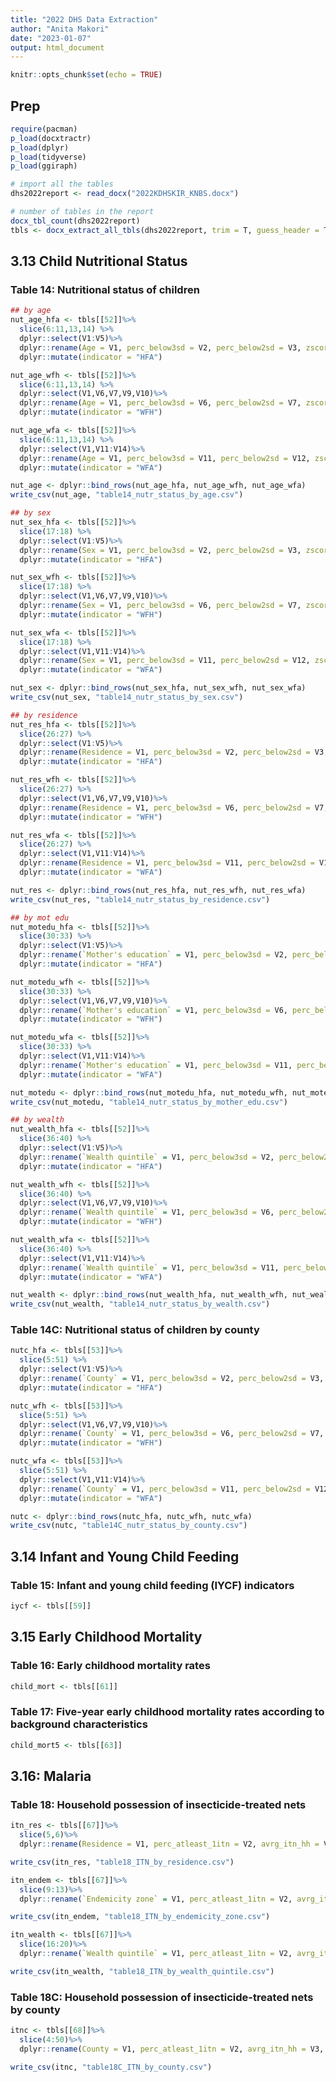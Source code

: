 ```yaml
---
title: "2022 DHS Data Extraction"
author: "Anita Makori"
date: "2023-01-07"
output: html_document
---
```


```r
knitr::opts_chunk$set(echo = TRUE)
```

## Prep
```r
require(pacman)
p_load(docxtractr)
p_load(dplyr)
p_load(tidyverse)
p_load(ggiraph)

# import all the tables
dhs2022report <- read_docx("2022KDHSKIR_KNBS.docx") 

# number of tables in the report
docx_tbl_count(dhs2022report)
tbls <- docx_extract_all_tbls(dhs2022report, trim = T, guess_header = T)
```

## 3.13	Child Nutritional Status

### Table 14: Nutritional status of children
```r
## by age 
nut_age_hfa <- tbls[[52]]%>%
  slice(6:11,13,14) %>%
  dplyr::select(V1:V5)%>%
  dplyr::rename(Age = V1, perc_below3sd = V2, perc_below2sd = V3, zscore= V4, no = V5)%>%
  dplyr::mutate(indicator = "HFA")

nut_age_wfh <- tbls[[52]]%>%
  slice(6:11,13,14) %>%
  dplyr::select(V1,V6,V7,V9,V10)%>%
  dplyr::rename(Age = V1, perc_below3sd = V6, perc_below2sd = V7, zscore= V9, no = V10)%>%
  dplyr::mutate(indicator = "WFH")

nut_age_wfa <- tbls[[52]]%>%
  slice(6:11,13,14) %>%
  dplyr::select(V1,V11:V14)%>%
  dplyr::rename(Age = V1, perc_below3sd = V11, perc_below2sd = V12, zscore= V13, no = V14)%>%
  dplyr::mutate(indicator = "WFA")

nut_age <- dplyr::bind_rows(nut_age_hfa, nut_age_wfh, nut_age_wfa)
write_csv(nut_age, "table14_nutr_status_by_age.csv")

## by sex
nut_sex_hfa <- tbls[[52]]%>%
  slice(17:18) %>%
  dplyr::select(V1:V5)%>%
  dplyr::rename(Sex = V1, perc_below3sd = V2, perc_below2sd = V3, zscore= V4, no = V5)%>%
  dplyr::mutate(indicator = "HFA")

nut_sex_wfh <- tbls[[52]]%>%
  slice(17:18) %>%
  dplyr::select(V1,V6,V7,V9,V10)%>%
  dplyr::rename(Sex = V1, perc_below3sd = V6, perc_below2sd = V7, zscore= V9, no = V10)%>%
  dplyr::mutate(indicator = "WFH")

nut_sex_wfa <- tbls[[52]]%>%
  slice(17:18) %>%
  dplyr::select(V1,V11:V14)%>%
  dplyr::rename(Sex = V1, perc_below3sd = V11, perc_below2sd = V12, zscore= V13, no = V14)%>%
  dplyr::mutate(indicator = "WFA")

nut_sex <- dplyr::bind_rows(nut_sex_hfa, nut_sex_wfh, nut_sex_wfa)
write_csv(nut_sex, "table14_nutr_status_by_sex.csv")

## by residence
nut_res_hfa <- tbls[[52]]%>%
  slice(26:27) %>%
  dplyr::select(V1:V5)%>%
  dplyr::rename(Residence = V1, perc_below3sd = V2, perc_below2sd = V3, zscore= V4, no = V5)%>%
  dplyr::mutate(indicator = "HFA")

nut_res_wfh <- tbls[[52]]%>%
  slice(26:27) %>%
  dplyr::select(V1,V6,V7,V9,V10)%>%
  dplyr::rename(Residence = V1, perc_below3sd = V6, perc_below2sd = V7, zscore= V9, no = V10)%>%
  dplyr::mutate(indicator = "WFH")

nut_res_wfa <- tbls[[52]]%>%
  slice(26:27) %>%
  dplyr::select(V1,V11:V14)%>%
  dplyr::rename(Residence = V1, perc_below3sd = V11, perc_below2sd = V12, zscore= V13, no = V14)%>%
  dplyr::mutate(indicator = "WFA")

nut_res <- dplyr::bind_rows(nut_res_hfa, nut_res_wfh, nut_res_wfa)
write_csv(nut_res, "table14_nutr_status_by_residence.csv")

## by mot edu
nut_motedu_hfa <- tbls[[52]]%>%
  slice(30:33) %>%
  dplyr::select(V1:V5)%>%
  dplyr::rename(`Mother's education` = V1, perc_below3sd = V2, perc_below2sd = V3, zscore= V4, no = V5)%>%
  dplyr::mutate(indicator = "HFA")

nut_motedu_wfh <- tbls[[52]]%>%
  slice(30:33) %>%
  dplyr::select(V1,V6,V7,V9,V10)%>%
  dplyr::rename(`Mother's education` = V1, perc_below3sd = V6, perc_below2sd = V7, zscore= V9, no = V10)%>%
  dplyr::mutate(indicator = "WFH")

nut_motedu_wfa <- tbls[[52]]%>%
  slice(30:33) %>%
  dplyr::select(V1,V11:V14)%>%
  dplyr::rename(`Mother's education` = V1, perc_below3sd = V11, perc_below2sd = V12, zscore= V13, no = V14)%>%
  dplyr::mutate(indicator = "WFA")

nut_motedu <- dplyr::bind_rows(nut_motedu_hfa, nut_motedu_wfh, nut_motedu_wfa)
write_csv(nut_motedu, "table14_nutr_status_by_mother_edu.csv")

## by wealth
nut_wealth_hfa <- tbls[[52]]%>%
  slice(36:40) %>%
  dplyr::select(V1:V5)%>%
  dplyr::rename(`Wealth quintile` = V1, perc_below3sd = V2, perc_below2sd = V3, zscore= V4, no = V5)%>%
  dplyr::mutate(indicator = "HFA")

nut_wealth_wfh <- tbls[[52]]%>%
  slice(36:40) %>%
  dplyr::select(V1,V6,V7,V9,V10)%>%
  dplyr::rename(`Wealth quintile` = V1, perc_below3sd = V6, perc_below2sd = V7, zscore= V9, no = V10)%>%
  dplyr::mutate(indicator = "WFH")

nut_wealth_wfa <- tbls[[52]]%>%
  slice(36:40) %>%
  dplyr::select(V1,V11:V14)%>%
  dplyr::rename(`Wealth quintile` = V1, perc_below3sd = V11, perc_below2sd = V12, zscore= V13, no = V14)%>%
  dplyr::mutate(indicator = "WFA")

nut_wealth <- dplyr::bind_rows(nut_wealth_hfa, nut_wealth_wfh, nut_wealth_wfa)
write_csv(nut_wealth, "table14_nutr_status_by_wealth.csv")
```

### Table 14C: Nutritional status of children by county
```r
nutc_hfa <- tbls[[53]]%>%
  slice(5:51) %>%
  dplyr::select(V1:V5)%>%
  dplyr::rename(`County` = V1, perc_below3sd = V2, perc_below2sd = V3, zscore= V4, no = V5)%>%
  dplyr::mutate(indicator = "HFA")

nutc_wfh <- tbls[[53]]%>%
  slice(5:51) %>%
  dplyr::select(V1,V6,V7,V9,V10)%>%
  dplyr::rename(`County` = V1, perc_below3sd = V6, perc_below2sd = V7, zscore= V9, no = V10)%>%
  dplyr::mutate(indicator = "WFH")

nutc_wfa <- tbls[[53]]%>%
  slice(5:51) %>%
  dplyr::select(V1,V11:V14)%>%
  dplyr::rename(`County` = V1, perc_below3sd = V11, perc_below2sd = V12, zscore= V13, no = V14)%>%
  dplyr::mutate(indicator = "WFA")

nutc <- dplyr::bind_rows(nutc_hfa, nutc_wfh, nutc_wfa)
write_csv(nutc, "table14C_nutr_status_by_county.csv")
```

## 3.14	Infant and Young Child Feeding

### Table 15: Infant and young child feeding (IYCF) indicators
```r
iycf <- tbls[[59]]
```

## 3.15	Early Childhood Mortality

### Table 16: Early childhood mortality rates
```r
child_mort <- tbls[[61]]
```

### Table 17: Five-year early childhood mortality rates according to background characteristics
```r
child_mort5 <- tbls[[63]]
```

## 3.16: Malaria

### Table 18: Household possession of insecticide-treated nets
```r
itn_res <- tbls[[67]]%>%
  slice(5,6)%>%
  dplyr::rename(Residence = V1, perc_atleast_1itn = V2, avrg_itn_hh = V3, no_hhs= V4, perc_atleast_1itn_2pple= V5, no_hhs_1person_overnight=V6)

write_csv(itn_res, "table18_ITN_by_residence.csv")

itn_endem <- tbls[[67]]%>%
  slice(9:13)%>%
  dplyr::rename(`Endemicity zone` = V1, perc_atleast_1itn = V2, avrg_itn_hh = V3, no_hhs= V4, perc_atleast_1itn_2pple= V5, no_hhs_1person_overnight=V6)

write_csv(itn_endem, "table18_ITN_by_endemicity_zone.csv")

itn_wealth <- tbls[[67]]%>%
  slice(16:20)%>%
  dplyr::rename(`Wealth quintile` = V1, perc_atleast_1itn = V2, avrg_itn_hh = V3, no_hhs= V4, perc_atleast_1itn_2pple= V5, no_hhs_1person_overnight=V6)

write_csv(itn_wealth, "table18_ITN_by_wealth_quintile.csv")
```

### Table 18C: Household possession of insecticide-treated nets by county
```r
itnc <- tbls[[68]]%>%
  slice(4:50)%>%
  dplyr::rename(County = V1, perc_atleast_1itn = V2, avrg_itn_hh = V3, no_hhs= V4, perc_atleast_1itn_2pple= V5, no_hhs_1person_overnight=V6)

write_csv(itnc, "table18C_ITN_by_county.csv")
```

